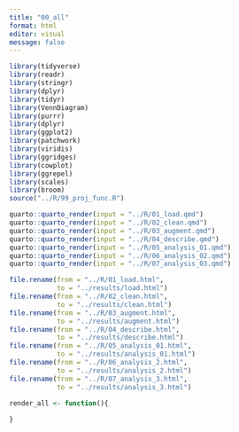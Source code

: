 ```yaml
---
title: "00_all"
format: html
editor: visual
message: false
---
```


```r
library(tidyverse)
library(readr)
library(stringr)
library(dplyr)
library(tidyr)
library(VennDiagram)
library(purrr) 
library(dplyr)
library(ggplot2)
library(patchwork)
library(viridis)
library(ggridges)
library(cowplot) 
library(ggrepel)
library(scales)
library(broom)
source("../R/99_proj_func.R")
```

```r
quarto::quarto_render(input = "../R/01_load.qmd")
quarto::quarto_render(input = "../R/02_clean.qmd")
quarto::quarto_render(input = "../R/03_augment.qmd")
quarto::quarto_render(input = "../R/04_describe.qmd")
quarto::quarto_render(input = "../R/05_analysis_01.qmd")
quarto::quarto_render(input = "../R/06_analysis_02.qmd")
quarto::quarto_render(input = "../R/07_analysis_03.qmd")

file.rename(from = "../R/01_load.html",
            to = "../results/load.html")
file.rename(from = "../R/02_clean.html",
            to = "../results/clean.html")
file.rename(from = "../R/03_augment.html",
            to = "../results/augment.html")
file.rename(from = "../R/04_describe.html",
            to = "../results/describe.html")
file.rename(from = "../R/05_analysis_01.html",
            to = "../results/analysis_01.html")
file.rename(from = "../R/06_analysis_2.html",
            to = "../results/analysis_2.html")
file.rename(from = "../R/07_analysis_3.html",
            to = "../results/analysis_3.html")
```

```r
render_all <- function(){
  
}
```
